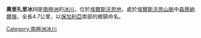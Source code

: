 {{coord|78|40|S|84|0|W|display=title}}

'''奧里扎里冰川'''是[[南極洲|南極洲]]的[[冰川|冰川]]，位於[[埃爾斯沃思地|埃爾斯沃思地]]，處於[[埃爾斯沃思山脈|埃爾斯沃思山脈]]中[[森蒂納爾嶺|森蒂納爾嶺]]，全長4.7公里，以[[保加利亞|保加利亞]]南部的鄉鎮命名。

{{DEFAULTSORT:Thomas Glacier}}
[[Category:南極洲冰川|Category:南極洲冰川]]


{{EllsworthLand-geo-stub}}